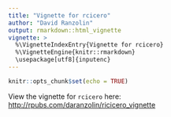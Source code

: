 ```yaml
---
title: "Vignette for rcicero"
author: "David Ranzolin"
output: rmarkdown::html_vignette
vignette: >
  %\VignetteIndexEntry{Vignette for rcicero}
  %\VignetteEngine{knitr::rmarkdown}
  \usepackage[utf8]{inputenc}
---
```


```r
knitr::opts_chunk$set(echo = TRUE)
```

View the vignette for `rcicero` here: [http://rpubs.com/daranzolin/ricicero_vignette](http://rpubs.com/daranzolin/ricicero_vignette)

